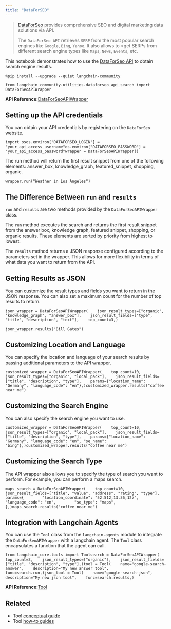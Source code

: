```yaml
---
title: "DataForSEO"
---
```


> [DataForSeo](https://dataforseo.com/) provides comprehensive SEO and digital marketing data solutions via API.
>
> The `DataForSeo API` retrieves `SERP` from the most popular search engines like `Google`, `Bing`, `Yahoo`. It also allows to >get SERPs from different search engine types like `Maps`, `News`, `Events`, etc.

This notebook demonstrates how to use the [DataForSeo API](https://dataforseo.com/apis) to obtain search engine results.

```
%pip install --upgrade --quiet langchain-community
```

```
from langchain_community.utilities.dataforseo_api_search import DataForSeoAPIWrapper
```

**API Reference:**[DataForSeoAPIWrapper](https://python.langchain.com/api_reference/community/utilities/langchain_community.utilities.dataforseo_api_search.DataForSeoAPIWrapper.html)

## Setting up the API credentials

You can obtain your API credentials by registering on the `DataForSeo` website.

```
import osos.environ["DATAFORSEO_LOGIN"] = "your_api_access_username"os.environ["DATAFORSEO_PASSWORD"] = "your_api_access_password"wrapper = DataForSeoAPIWrapper()
```

The run method will return the first result snippet from one of the following elements: answer\_box, knowledge\_graph, featured\_snippet, shopping, organic.

```
wrapper.run("Weather in Los Angeles")
```

## The Difference Between `run` and `results`

`run` and `results` are two methods provided by the `DataForSeoAPIWrapper` class.

The `run` method executes the search and returns the first result snippet from the answer box, knowledge graph, featured snippet, shopping, or organic results. These elements are sorted by priority from highest to lowest.

The `results` method returns a JSON response configured according to the parameters set in the wrapper. This allows for more flexibility in terms of what data you want to return from the API.

## Getting Results as JSON

You can customize the result types and fields you want to return in the JSON response. You can also set a maximum count for the number of top results to return.

```
json_wrapper = DataForSeoAPIWrapper(    json_result_types=["organic", "knowledge_graph", "answer_box"],    json_result_fields=["type", "title", "description", "text"],    top_count=3,)
```

```
json_wrapper.results("Bill Gates")
```

## Customizing Location and Language

You can specify the location and language of your search results by passing additional parameters to the API wrapper.

```
customized_wrapper = DataForSeoAPIWrapper(    top_count=10,    json_result_types=["organic", "local_pack"],    json_result_fields=["title", "description", "type"],    params={"location_name": "Germany", "language_code": "en"},)customized_wrapper.results("coffee near me")
```

## Customizing the Search Engine

You can also specify the search engine you want to use.

```
customized_wrapper = DataForSeoAPIWrapper(    top_count=10,    json_result_types=["organic", "local_pack"],    json_result_fields=["title", "description", "type"],    params={"location_name": "Germany", "language_code": "en", "se_name": "bing"},)customized_wrapper.results("coffee near me")
```

## Customizing the Search Type

The API wrapper also allows you to specify the type of search you want to perform. For example, you can perform a maps search.

```
maps_search = DataForSeoAPIWrapper(    top_count=10,    json_result_fields=["title", "value", "address", "rating", "type"],    params={        "location_coordinate": "52.512,13.36,12z",        "language_code": "en",        "se_type": "maps",    },)maps_search.results("coffee near me")
```

## Integration with Langchain Agents

You can use the `Tool` class from the `langchain.agents` module to integrate the `DataForSeoAPIWrapper` with a langchain agent. The `Tool` class encapsulates a function that the agent can call.

```
from langchain_core.tools import Toolsearch = DataForSeoAPIWrapper(    top_count=3,    json_result_types=["organic"],    json_result_fields=["title", "description", "type"],)tool = Tool(    name="google-search-answer",    description="My new answer tool",    func=search.run,)json_tool = Tool(    name="google-search-json",    description="My new json tool",    func=search.results,)
```

**API Reference:**[Tool](https://python.langchain.com/api_reference/core/tools/langchain_core.tools.simple.Tool.html)

## Related

* Tool [conceptual guide](/oss/concepts/tools)
* Tool [how-to guides](/oss/how_to/#tools)
